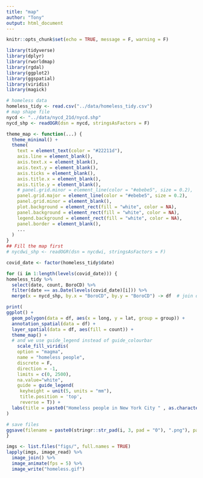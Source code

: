 ```yaml
---
title: "map"
author: "Tony"
output: html_document
---
```


```r
knitr::opts_chunk$set(echo = TRUE, message = F, warning = F)

library(tidyverse)
library(dplyr)
library(rworldmap)
library(rgdal)
library(ggplot2)
library(ggspatial)
library(viridis)
library(magick)
```

```r
# homeless data
homeless_tidy <- read.csv("../data/homeless_tidy.csv")
# map shape file
nycd <- "../data/nycd_21d/nycd.shp"
nycd_shp <- readOGR(dsn = nycd, stringsAsFactors = F)
```

```r
theme_map <- function(...) {
  theme_minimal() +
  theme(
    text = element_text(color = "#22211d"),
    axis.line = element_blank(),
    axis.text.x = element_blank(),
    axis.text.y = element_blank(),
    axis.ticks = element_blank(),
    axis.title.x = element_blank(),
    axis.title.y = element_blank(),
    # panel.grid.minor = element_line(color = "#ebebe5", size = 0.2),
    panel.grid.major = element_line(color = "#ebebe5", size = 0.2),
    panel.grid.minor = element_blank(),
    plot.background = element_rect(fill = "white", color = NA), 
    panel.background = element_rect(fill = "white", color = NA), 
    legend.background = element_rect(fill = "white", color = NA),
    panel.border = element_blank(),
    ...
  )
}
## Fill the map first
# nycdwi_shp <- readOGR(dsn = nycdwi, stringsAsFactors = F)

covid_date <- factor(homeless_tidy$date)

for (i in 1:length(levels(covid_date))) {
homeless_tidy %>%
  select(date, count, BoroCD) %>%
  filter(date == as.Date(levels(covid_date)[i])) %>%
  merge(x = nycd_shp, by.x = "BoroCD", by.y = "BoroCD") -> df  # join data set

print(
ggplot() +
  geom_polygon(data = df, aes(x = long, y = lat, group = group)) +
  annotation_spatial(data = df) +
  layer_spatial(data = df, aes(fill = count)) +
  theme_map() +
  # and we use guide_legend instead of guide_colourbar
    scale_fill_viridis(
    option = "magma",
    name = "homeless people",
    discrete = F,
    direction = -1,
    limits = c(0, 2500),
    na.value="white",
    guide = guide_legend(
     keyheight = unit(5, units = "mm"),
     title.position = 'top',
     reverse = T)) +
  labs(title = paste0("Homeless people in New York City " , as.character(levels(covid_date)[i])))
)

# save files
ggsave(filename = paste0(stringr::str_pad(i, 3, pad = "0"), ".png"), path = "figs/")
}
```

```r
imgs <- list.files("figs/", full.names = TRUE)
lapply(imgs, image_read) %>%
  image_join() %>%
  image_animate(fps = 5) %>%
  image_write("homeless.gif")
```
